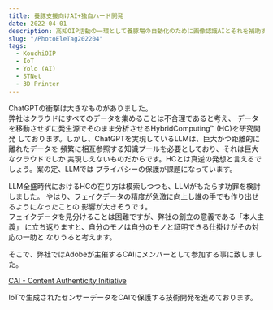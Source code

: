 ```yaml
---
title: 養豚支援向けAI+独自ハード開発
date: 2022-04-01
description: 高知OIP活動の一環として養豚場の自動化のために画像認識AIとそれを補助する光電子タグを開発
slug: "/PhotoEleTag202204"
tags:
  - KouchiOIP
  - IoT
  - Yolo (AI)
  - STNet
  - 3D Printer
---
```


ChatGPTの衝撃は大きなものがありました。  
弊社はクラウドにすべてのデータを集めることは不合理であると考え、
データを移動させずに発生源でそのまま分析させるHybridComputing™ (HC)を研究開発
しております。しかし、ChatGPTを実現しているLLMは、巨大かつ距離的に離れたデータを
頻繁に相互参照する知識プールを必要としており、それは巨大なクラウドでしか
実現しえないものだからです。HCとは真逆の発想と言えるでしょう。案の定、LLMでは
プライバシーの保護が課題になっています。

LLM全盛時代におけるHCの在り方は模索しつつも、LLMがもたらす功罪を検討しました。
やはり、フェイクデータの精度が急激に向上し誰の手でも作り出せるようになったことの
影響が大きそうです。  
フェイクデータを見分けることは困難ですが、弊社の創立の意義である「本人主義」
に立ち返りますと、自分のモノは自分のモノと証明できる仕掛けがその対応の一助と
なりうると考えます。

そこで、弊社ではAdobeが主催するCAIにメンバーとして参加する事に致しました。

[CAI - Content Authenticity Initiative](https://contentauthenticity.org/)

IoTで生成されたセンサーデータをCAIで保護する技術開発を進めております。


